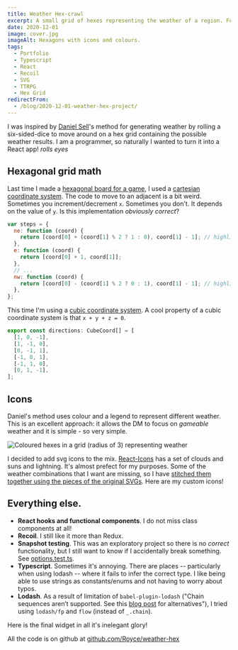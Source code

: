 ```yaml
---
title: Weather Hex-crawl
excerpt: A small grid of hexes representing the weather of a region. For use in roleplaying games.
date: 2020-12-01
image: cover.jpg
imageAlt: Hexagons with icons and colours.
tags:
  - Portfolio
  - Typescript
  - React
  - Recoil
  - SVG
  - TTRPG
  - Hex Grid
redirectFrom:
  - /blog/2020-12-01-weather-hex-project/
---
```


I was inspired by [Daniel Sell][inspiration]'s method for generating weather by rolling a six-sided-dice to move around on a hex grid containing the possible weather results. I am a programmer, so naturally I wanted to turn it into a React app! _rolls eyes_

[inspiration]: http://whatwouldconando.blogspot.com/2017/04/five-dimensional-weather.html

## Hexagonal grid math

Last time I made a [hexagonal board for a game][nonaga], I used a [cartesian coordinate system][hexagon]. The code to move to an adjacent is a bit weird. Sometimes you increment/decrement `x`. Sometimes you don't. It depends on the value of `y`.
Is this implementation _obviously correct_?

[nonaga]: https://github.com/royce/nonaga-terse-js
[hexagon]: https://www.redblobgames.com/grids/hexagons/

```javascript
var steps = {
  ne: function (coord) {
    return [coord[0] + (coord[1] % 2 ? 1 : 0), coord[1] - 1]; // highlight-line
  },
  e: function (coord) {
    return [coord[0] + 1, coord[1]];
  },
  // ...
  nw: function (coord) {
    return [coord[0] - (coord[1] % 2 ? 0 : 1), coord[1] - 1]; // highlight-line
  },
};
```

This time I'm using a [cubic coordinate system][hexagon]. A cool property of a cubic coordinate system is that `x + y + z = 0`.

```typescript
export const directions: CubeCoord[] = [
  [1, 0, -1],
  [1, -1, 0],
  [0, -1, 1],
  [-1, 0, 1],
  [-1, 1, 0],
  [0, 1, -1],
];
```

## Icons

Daniel's method uses colour and a legend to represent different weather. This is an excellent approach: it allows the DM to focus on _gameable_ weather and it is simple - so very simple.

![Coloured hexes in a grid (radius of 3) representing weather](inspiration.png)

I decided to add svg icons to the mix. [React-Icons][icons] has a set of clouds and suns and lightning. It's almost prefect for my purposes. Some of the weather combinations that I want are missing, so I have [stitched them together using the pieces of the original SVGs][custom-icons].
Here are my custom icons!

[icons]: https://react-icons.github.io/react-icons/icons?name=wi
[custom-icons]: https://github.com/Royce/weather-hex/blob/main/src/weather/CustomIcons.ts

<WeatherIcons />

## Everything else.

- **React hooks and functional components**. I do not miss class components at all!
- **Recoil**. I still like it more than Redux.
- **Snapshot testing**. This was an exploratory project so there is no _correct_ functionality, but I still want to know if I accidentally break something. See [options.test.ts][snapshot].
- **Typescript**. Sometimes it's annoying. There are places -- particularly when using lodash -- where it fails to infer the correct type. I like being able to use strings as constants/enums and not having to worry about typos.
- **Lodash**. As a result of limitation of `babel-plugin-lodash` ("Chain sequences aren’t supported. See this [blog post][chain-note] for alternatives"), I tried using `lodash/fp` and `flow` (instead of `_.chain`).

[chain-note]: https://medium.com/bootstart/why-using-chain-is-a-mistake-9bc1f80d51ba
[snapshot]: https://github.com/Royce/weather-hex/blob/main/src/weather/options.test.ts

Here is the final widget in all it's inelegant glory!

<WeatherHexApp />

All the code is on github at [github.com/Royce/weather-hex](https://github.com/Royce/weather-hex)
